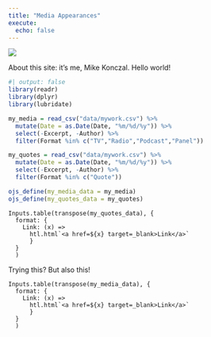 ```yaml
---
title: "Media Appearances"
execute:
  echo: false
---
```


![](images/mkonczal%20cspan.png){fig-align="center"}

About this site: it's me, Mike Konczal. Hello world!

```r
#| output: false
library(readr)
library(dplyr)
library(lubridate)

my_media = read_csv("data/mywork.csv") %>%
  mutate(Date = as.Date(Date, "%m/%d/%y")) %>%
  select(-Excerpt, -Author) %>%
  filter(Format %in% c("TV","Radio","Podcast","Panel"))

my_quotes = read_csv("data/mywork.csv") %>%
  mutate(Date = as.Date(Date, "%m/%d/%y")) %>%
  select(-Excerpt, -Author) %>%
  filter(Format %in% c("Quote"))

ojs_define(my_media_data = my_media)
ojs_define(my_quotes_data = my_quotes)
```

```ojs
Inputs.table(transpose(my_quotes_data), {
  format: {
    Link: (x) =>
      htl.html`<a href=${x} target=_blank>Link</a>`
      }
  }
  )
```

Trying this? But also this!
```ojs
Inputs.table(transpose(my_media_data), {
  format: {
    Link: (x) =>
      htl.html`<a href=${x} target=_blank>Link</a>`
      }
  }
  )
```
